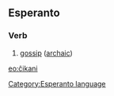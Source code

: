 ==Esperanto==
===Verb===
# [[gossip]] ([[archaic]])

[[eo:ĉikani]]
[[Category:Esperanto language]]
{{Universala Vortaro}}